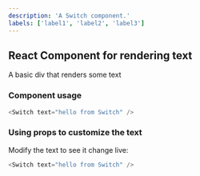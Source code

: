 ```yaml
---
description: 'A Switch component.'
labels: ['label1', 'label2', 'label3']
---
```



## React Component for rendering text

A basic div that renders some text

### Component usage
```js
<Switch text="hello from Switch" />
```

### Using props to customize the text

Modify the text to see it change live:
```js live
<Switch text="hello from Switch" />
```
